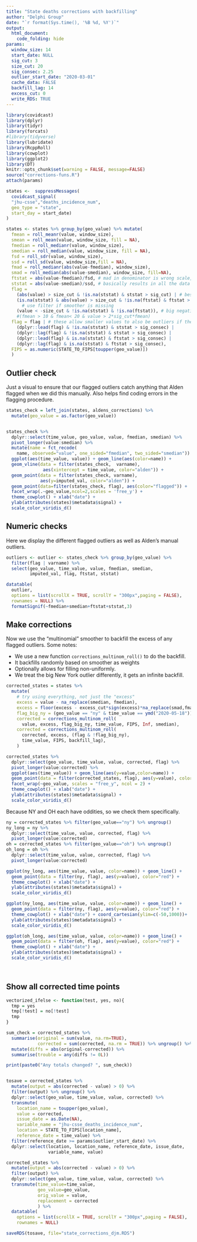 ```yaml
---
title: "State deaths corrections with backfilling"
author: "Delphi Group"
date: "`r format(Sys.time(), '%B %d, %Y')`"
output:
  html_document:
    code_folding: hide
params:
  window_size: 14
  start_date: NULL
  sig_cut: 3
  size_cut: 20
  sig_consec: 2.25
  outlier_start_date: "2020-03-01"
  cache_data: FALSE
  backfill_lag: 14
  excess_cut: 0
  write_RDS: TRUE
---
```


```r
library(covidcast)
library(dplyr)
library(tidyr)
library(forcats)
#library(tidyverse)
library(lubridate)
library(RcppRoll)
library(cowplot)
library(ggplot2)
library(DT)
knitr::opts_chunk$set(warning = FALSE, message=FALSE)
source("corrections-funs.R")
attach(params)
```


```r
states <-  suppressMessages(
  covidcast_signal(
  "jhu-csse","deaths_incidence_num", 
  geo_type = "state", 
  start_day = start_date)
)
```


```r
states <- states %>% group_by(geo_value) %>% mutate(
  fmean = roll_meanr(value, window_size),
  smean = roll_mean(value, window_size, fill = NA),
  fmedian = roll_medianr(value, window_size),
  smedian = roll_median(value, window_size, fill = NA),
  fsd = roll_sdr(value, window_size),
  ssd = roll_sd(value, window_size,fill = NA),
  fmad = roll_medianr(abs(value-fmedian), window_size),
  smad = roll_median(abs(value-smedian), window_size, fill=NA),
  ftstat = abs(value-fmedian)/fsd, # mad in denominator is wrong scale, 
  ststat = abs(value-smedian)/ssd, # basically results in all the data flagged
  flag = 
    (abs(value) > size_cut & !is.na(ststat) & ststat > sig_cut) | # best case
    (is.na(ststat) & abs(value) > size_cut & !is.na(ftstat) & ftstat > sig_cut) | 
      # use filter if smoother is missing
    (value < -size_cut & !is.na(ststat) & !is.na(ftstat)), # big negative
    #(fmean > 10 & fmean< 20 & value > 2*sig_cut*fmean)
  flag = flag | # these allow smaller values to also be outliers if they are consecutive
    (dplyr::lead(flag) & !is.na(ststat) & ststat > sig_consec) | 
    (dplyr::lag(flag) & !is.na(ststat) & ststat > sig_consec) |
    (dplyr::lead(flag) & is.na(ststat) & ftstat > sig_consec) |
    (dplyr::lag(flag) & is.na(ststat) & ftstat > sig_consec),
  FIPS = as.numeric(STATE_TO_FIPS[toupper(geo_value)])
  )
```

## Outlier check

Just a visual to ensure that our flagged outliers catch anything that
Alden flagged when we did this manually. Also helps find coding errors in the
flagging procedure.


```r
states_check = left_join(states, aldens_corrections) %>%
  mutate(geo_value = as.factor(geo_value))


states_check %>%
  dplyr::select(time_value, geo_value, value, fmedian, smedian) %>%
  pivot_longer(value:smedian) %>%
  mutate(name = fct_recode(
    name, observed="value", one_sided="fmedian", two_sided="smedian")) %>%
  ggplot(aes(time_value, value)) + geom_line(aes(color=name)) +
  geom_vline(data = filter(states_check,  varname), 
              aes(xintercept = time_value, color="alden")) +
  geom_point(data = filter(states_check, varname), 
             aes(y=imputed_val, color="alden")) +
  geom_point(data=filter(states_check, flag), aes(color="flagged")) +
  facet_wrap(.~geo_value,ncol=2,scales = 'free_y') + 
  theme_cowplot() + xlab("date") + 
  ylab(attributes(states)$metadata$signal) +
  scale_color_viridis_d()
```



## Numeric checks

Here we display the different flagged outliers as well as Alden's manual outliers.

```r
outliers <- outlier <- states_check %>% group_by(geo_value) %>% 
  filter(flag | varname) %>%
  select(geo_value, time_value, value, fmedian, smedian, 
         imputed_val, flag, ftstat, ststat)

datatable(
  outlier,
  options = list(scrollX = TRUE, scrollY = "300px",paging = FALSE),
  rownames = NULL) %>% 
  formatSignif(~fmedian+smedian+ftstat+ststat,3)
```


## Make corrections

Now we use the "multinomial" smoother to backfill the excess of any flagged outliers. Some notes:

* We use a new function `corrections_multinom_roll()` to do the backfill.
* It backfills randomly based on smoother as weights
* Optionally allows for filling non-uniformly.
* We treat the big New York outlier differently, it gets an infinite backfill.

```r
corrected_states = states %>%
  mutate(
    # try using everything, not just the "excess"
    excess = value - na_replace(smedian, fmedian),
    excess = floor(excess - excess_cut*sign(excess)*na_replace(smad,fmad)),
    flag_big_ny = (geo_value == "ny" & time_value == ymd("2020-05-18")),
    corrected = corrections_multinom_roll(
      value, excess, flag_big_ny, time_value, FIPS, Inf, smedian),
    corrected = corrections_multinom_roll(
      corrected, excess, (flag & !flag_big_ny), 
      time_value, FIPS, backfill_lag),
    )
```

```r
corrected_states %>%
  dplyr::select(geo_value, time_value, value, corrected, flag) %>%
  pivot_longer(value:corrected) %>%
  ggplot(aes(time_value)) + geom_line(aes(y=value,color=name)) +
  geom_point(data = filter(corrected_states, flag), aes(y=value), color="red") +
  facet_wrap(~geo_value, scales = "free_y", ncol = 2) +
  theme_cowplot() + xlab("date") + 
  ylab(attributes(states)$metadata$signal) +
  scale_color_viridis_d()
```

Because NY and OH each have oddities, so we check them specifically.

```r
ny = corrected_states %>% filter(geo_value=="ny") %>% ungroup() 
ny_long = ny %>%
  dplyr::select(time_value, value, corrected, flag) %>%
  pivot_longer(value:corrected)
oh = corrected_states %>% filter(geo_value=="oh") %>% ungroup() 
oh_long = oh %>%
  dplyr::select(time_value, value, corrected, flag) %>%
  pivot_longer(value:corrected)

ggplot(ny_long, aes(time_value, value, color=name)) + geom_line() +
  geom_point(data = filter(ny, flag), aes(y=value), color="red") +
  theme_cowplot() + xlab("date") + 
  ylab(attributes(states)$metadata$signal) +
  scale_color_viridis_d()

ggplot(ny_long, aes(time_value, value, color=name)) + geom_line() +
  geom_point(data = filter(ny, flag), aes(y=value), color="red") +
  theme_cowplot() + xlab("date") + coord_cartesian(ylim=c(-50,1000))+
  ylab(attributes(states)$metadata$signal) +
  scale_color_viridis_d()

ggplot(oh_long, aes(time_value, value, color=name)) + geom_line() +
  geom_point(data = filter(oh, flag), aes(y=value), color="red") +
  theme_cowplot() + xlab("date") + 
  ylab(attributes(states)$metadata$signal) +
  scale_color_viridis_d()

  
```

## Show all corrected time points

```r
vectorized_ifelse <- function(test, yes, no){
  tmp = yes
  tmp[!test] = no[!test]
  tmp
}

sum_check = corrected_states %>%
  summarise(original = sum(value, na.rm=TRUE),
            corrected = sum(corrected, na.rm = TRUE)) %>% ungroup() %>%
  mutate(diffs = abs(original-corrected)) %>%
  summarise(trouble = any(diffs != 0L))

print(paste0("Any totals changed? ", sum_check))


tosave = corrected_states %>% 
  mutate(output = abs(corrected - value) > 0) %>%
  filter(output) %>% ungroup() %>%
  dplyr::select(geo_value, time_value, value, corrected) %>%
  transmute(
    location_name = toupper(geo_value), 
    value = corrected,
    issue_date = as.Date(NA),
    variable_name = "jhu-csse_deaths_incidence_num",
    location = STATE_TO_FIPS[location_name],
    reference_date = time_value) %>%
  filter(reference_date >= params$outlier_start_date) %>%
  dplyr::select(location, location_name, reference_date, issue_date,
                variable_name, value)

corrected_states %>% 
  mutate(output = abs(corrected - value) > 0) %>%
  filter(output) %>%
  dplyr::select(geo_value, time_value, value, corrected) %>%
  transmute(time_value=time_value, 
            geo_value=geo_value,
            orig_value = value,
            replacement = corrected
            ) %>%
  datatable(
    options = list(scrollX = TRUE, scrollY = "300px",paging = FALSE),
    rownames = NULL) 
```

```r
saveRDS(tosave, file="state_corrections_djm.RDS")
```







